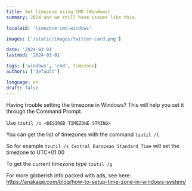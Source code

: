 ```yaml
---
title: Set timezone using CMD (Windows)
summary: 2024 and we still have issues like this.

localeid: 'timezone-cmd-windows'

images: ['/static/images/twitter-card.png']

date: '2024-03-01'
lastmod: '2024-03-01'

tags: ['windows', 'cmd', timezone]
authors: ['default']

language: en
draft: false
---
```


Having trouble setting the timezone in Windows?
This will help you set it through the Command Prompt.

Use `tzutil /s <DESIRED TIMEZONE STRING>`

You can get the list of timezones with the command `tzutil /l`

So for example `tzutil /s Central European Standard Time` will set the timezone to UTC+01:00

To get the current timezone type `tzutil /g`

For more gibberish info packed with ads, see here: https://anakage.com/blog/how-to-setup-time-zone-in-windows-system/
